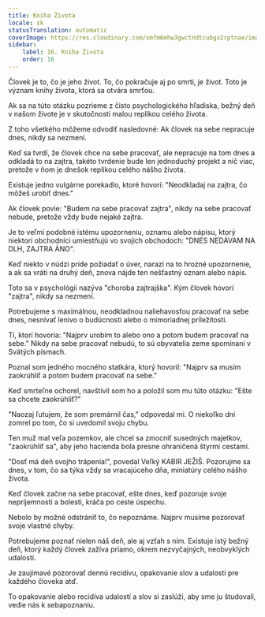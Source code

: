 ```yaml
---
title: Kniha Života
locale: sk
statusTranslation: automatic
coverImage: https://res.cloudinary.com/xmfm6mhw3gwctndtcubgx2rptnae/image/upload/v1740468922/small_cover_tratado_de_psicologia_revolucionaria_a4c0dca4e0.webp
sidebar:
    label: 16. Kniha Života
    order: 16
---
```

Človek je to, čo je jeho život. To, čo pokračuje aj po smrti, je život. Toto je význam knihy života, ktorá sa otvára smrťou.

Ak sa na túto otázku pozrieme z čisto psychologického hľadiska, bežný deň v našom živote je v skutočnosti malou replikou celého života.

Z toho všetkého môžeme odvodiť nasledovné: Ak človek na sebe nepracuje dnes, nikdy sa nezmení.

Keď sa tvrdí, že človek chce na sebe pracovať, ale nepracuje na tom dnes a odkladá to na zajtra, takéto tvrdenie bude len jednoduchý projekt a nič viac, pretože v ňom je dnešok replikou celého nášho života.

Existuje jedno vulgárne porekadlo, ktoré hovorí: "Neodkladaj na zajtra, čo môžeš urobiť dnes."

Ak človek povie: "Budem na sebe pracovať zajtra", nikdy na sebe pracovať nebude, pretože vždy bude nejaké zajtra.

Je to veľmi podobné istému upozorneniu, oznamu alebo nápisu, ktorý niektorí obchodníci umiestňujú vo svojich obchodoch: "DNES NEDÁVAM NA DLH, ZAJTRA ÁNO".

Keď niekto v núdzi príde požiadať o úver, narazí na to hrozné upozornenie, a ak sa vráti na druhý deň, znova nájde ten nešťastný oznam alebo nápis.

Toto sa v psychológii nazýva "choroba zajtrajška". Kým človek hovorí "zajtra", nikdy sa nezmení.

Potrebujeme s maximálnou, neodkladnou naliehavosťou pracovať na sebe dnes, nesnívať lenivo o budúcnosti alebo o mimoriadnej príležitosti.

Tí, ktorí hovoria: "Najprv urobím to alebo ono a potom budem pracovať na sebe." Nikdy na sebe pracovať nebudú, to sú obyvatelia zeme spomínaní v Svätých písmach.

Poznal som jedného mocného statkára, ktorý hovoril: "Najprv sa musím zaokrúhliť a potom budem pracovať na sebe."

Keď smrteľne ochorel, navštívil som ho a položil som mu túto otázku: "Ešte sa chcete zaokrúhliť?"

"Naozaj ľutujem, že som premárnil čas," odpovedal mi. O niekoľko dní zomrel po tom, čo si uvedomil svoju chybu.

Ten muž mal veľa pozemkov, ale chcel sa zmocniť susedných majetkov, "zaokrúhliť sa", aby jeho hacienda bola presne ohraničená štyrmi cestami.

"Dosť má deň svojho trápenia!", povedal Veľký KABIR JEŽIŠ. Pozorujme sa dnes, v tom, čo sa týka vždy sa vracajúceho dňa, miniatúry celého nášho života.

Keď človek začne na sebe pracovať, ešte dnes, keď pozoruje svoje nepríjemnosti a bolesti, kráča po ceste úspechu.

Nebolo by možné odstrániť to, čo nepoznáme. Najprv musíme pozorovať svoje vlastné chyby.

Potrebujeme poznať nielen náš deň, ale aj vzťah s ním. Existuje istý bežný deň, ktorý každý človek zažíva priamo, okrem nezvyčajných, neobvyklých udalostí.

Je zaujímavé pozorovať dennú recidívu, opakovanie slov a udalostí pre každého človeka atď.

To opakovanie alebo recidíva udalostí a slov si zaslúži, aby sme ju študovali, vedie nás k sebapoznaniu.

